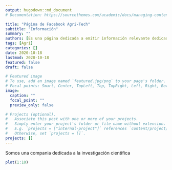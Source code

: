 ```yaml
---
output: hugodown::md_document
# Documentation: https://sourcethemes.com/academic/docs/managing-content/

title: "Página de Facebook Agri-Tech"
subtitle: "Información"
summary: ""
authors: [Es una página dedicada a emitir información relevante dedicada a las ciencias agropecuarias]
tags: [Agri]
categories: []
date: 2020-10-18
lastmod: 2020-10-18
featured: false
draft: false

# Featured image
# To use, add an image named `featured.jpg/png` to your page's folder.
# Focal points: Smart, Center, TopLeft, Top, TopRight, Left, Right, BottomLeft, Bottom, BottomRight.
image:
  caption: ""
  focal_point: ""
  preview_only: false

# Projects (optional).
#   Associate this post with one or more of your projects.
#   Simply enter your project's folder or file name without extension.
#   E.g. `projects = ["internal-project"]` references `content/project/deep-learning/index.md`.
#   Otherwise, set `projects = []`.
projects: []
---
```

Somos una compania dedicada a la investigación cientifica

```r
plot(1:10)
```

